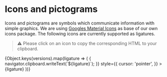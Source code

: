 
<Meta title="Foundations/Icons" />

# Icons and pictograms

Icons and pictograms are symbols which communicate information with simple graphics.
We are using [Googles Material Icons](https://fonts.google.com/icons) as base of our own <LinkTo kind="Packages/Icons" story="Docs">icons package</LinkTo>.
The following icons are currently supported as ligatures.

> ⚠️ Please click on an icon to copy the corresponding HTML to your clipboard.

<IconGallery>
  {Object.keys(versions).map(ligature => (
    <IconItem name={ligature} key={ligature}>
      <syn-icon
        onClick={() => {
          navigator.clipboard.writeText(`<syn-icon>${ligature}</syn-icon>`);
        }}
        style={{ cursor: 'pointer', }}
      >
        {ligature}
      </syn-icon>
    </IconItem>
  ))}
</IconGallery>
